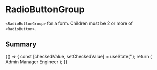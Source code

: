 
<Meta title="Forms/MDX/RadioButtonGroup" component={RadioButtonGroup} />

# RadioButtonGroup

`<RadioButtonGroup>` for a form. Children must be 2 or more of `<RadioButton>`.

## Summary

<Canvas>
  <Story name="Example">
    {() => {
      const [checkedValue, setCheckedValue] = useState('');
      return (
        <RadioButtonGroup
          name="example"
          value={checkedValue}
          onChange={setCheckedValue}
          hasError={false}
        >
          <RadioButton id="first" value="first" key="first">
            <span className="radioButtonLabelText">Admin</span>
          </RadioButton>
          <RadioButton id="second" value="second" key="second">
            <span className="radioButtonLabelText">Manager</span>
          </RadioButton>
          <RadioButton id="third" value="third" key="third">
            <span className="radioButtonLabelText">Engineer</span>
          </RadioButton>
        </RadioButtonGroup>
      );
    }}
  </Story>
</Canvas>

<ArgsTable of={RadioButtonGroup} />

